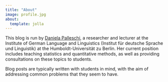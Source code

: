 ```yaml
---
title: "About"
image: profile.jpg
about:
  template: jolla
---
```



This blog is run by [Daniela Palleschi](daniela-palleschi.github.io), a researcher and lecturer at the Institute of German Language and Linguistics (Institut für deutsche Sprache und Linguistik) at the Humboldt-Universität zu Berlin. Her current position includes teaching statistics and quantitative methods, as well as providing consultations on these topics to students. 

Blog posts are typically written with students in mind, with the aim of addressing common problems that they seem to have.

